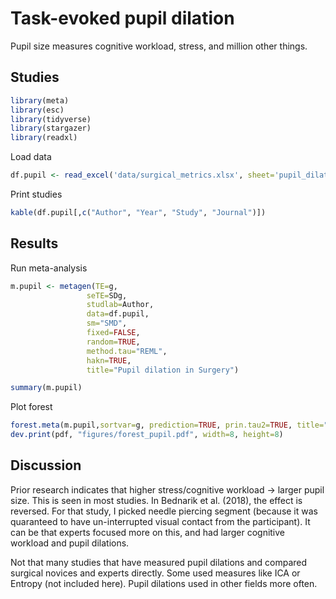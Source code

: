 # **Task-evoked pupil dilation**

Pupil size measures cognitive workload, stress, and million other things.

## Studies
```r
library(meta)
library(esc)
library(tidyverse)
library(stargazer)
library(readxl)
```
Load data
```r
df.pupil <- read_excel('data/surgical_metrics.xlsx', sheet='pupil_dilation')
```
Print studies
```r
kable(df.pupil[,c("Author", "Year", "Study", "Journal")])
```
## Results
Run meta-analysis
```r
m.pupil <- metagen(TE=g,
                 seTE=SDg,
                 studlab=Author,
                 data=df.pupil,
                 sm="SMD",
                 fixed=FALSE,
                 random=TRUE,
                 method.tau="REML",
                 hakn=TRUE,
                 title="Pupil dilation in Surgery")
```
```r
summary(m.pupil)
```
Plot forest
```r
forest.meta(m.pupil,sortvar=g, prediction=TRUE, prin.tau2=TRUE, title="Pupil dilation in Surgery")
dev.print(pdf, "figures/forest_pupil.pdf", width=8, height=8)
```


## Discussion
Prior research indicates that higher stress/cognitive workload -> larger pupil size. This is seen in most studies. In Bednarik et al. (2018), the effect is reversed. For that study, I picked needle piercing segment (because it was quaranteed to have un-interrupted visual contact from the participant). It can be that experts focused more on this, and had larger cognitive workload and pupil dilations.

Not that many studies that have measured pupil dilations and compared surgical novices and experts directly. Some used measures like ICA or Entropy (not included here). Pupil dilations used in other fields more often.